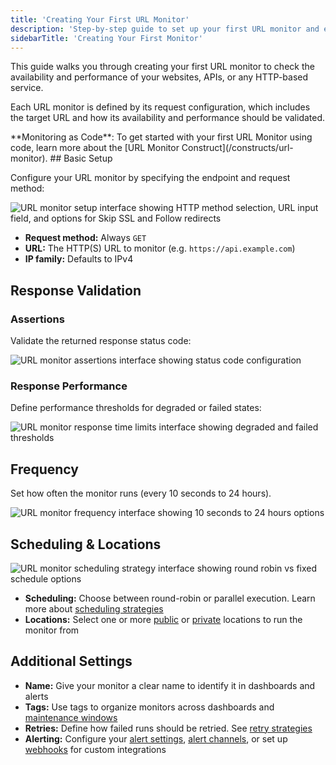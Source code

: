 ```yaml
---
title: 'Creating Your First URL Monitor'
description: 'Step-by-step guide to set up your first URL monitor and ensure your websites and APIs are always accessible.'
sidebarTitle: 'Creating Your First Monitor'
---
```


This guide walks you through creating your first URL monitor to check the availability and performance of your websites, APIs, or any HTTP-based service.

Each URL monitor is defined by its request configuration, which includes the target URL and how its availability and performance should be validated.

<Tip>
**Monitoring as Code**: To get started with your first URL Monitor using code, learn more about the [URL Monitor Construct](/constructs/url-monitor).
</Tip>
## Basic Setup

Configure your URL monitor by specifying the endpoint and request method:

<Frame>
  <img src="/images/url-monitor-entry.png" alt="URL monitor setup interface showing HTTP method selection, URL input field, and options for Skip SSL and Follow redirects" />
</Frame>

* **Request method:** Always `GET`
* **URL:** The HTTP(S) URL to monitor (e.g. `https://api.example.com`)
* **IP family:** Defaults to IPv4

## Response Validation

### Assertions
Validate the returned response status code:

<Frame>
  <img src="/images/url-monitor-assertions.png" alt="URL monitor assertions interface showing status code configuration" />
</Frame>

### Response Performance
Define performance thresholds for degraded or failed states:

<Frame>
  <img src="/images/url-monitor-response-times.png" alt="URL monitor response time limits interface showing degraded and failed thresholds" />
</Frame>

## Frequency

Set how often the monitor runs (every 10 seconds to 24 hours).

<Frame>
  <img src="/images/url-monitor-frequency.png" alt="URL monitor frequency interface showing 10 seconds to 24 hours options" />
</Frame>


## Scheduling & Locations

<Frame>
  <img src="/images/url-monitor-scheduling-strategy.png" alt="URL monitor scheduling strategy interface showing round robin vs fixed schedule options" />
</Frame>

* **Scheduling:** Choose between round-robin or parallel execution. Learn more about [scheduling strategies](/monitoring/global-locations#scheduling-strategies)
* **Locations:** Select one or more [public](/monitoring/global-locations/) or [private](/private-locations/) locations to run the monitor from

## Additional Settings

* **Name:** Give your monitor a clear name to identify it in dashboards and alerts
* **Tags:** Use tags to organize monitors across dashboards and [maintenance windows](/maintenance-windows/)
* **Retries:** Define how failed runs should be retried. See [retry strategies](/alerting-and-retries/retries/)
* **Alerting:** Configure your [alert settings](/alerting-and-retries/alert-settings/), [alert channels](/alerting-and-retries/alert-channels/), or set up [webhooks](/alerting-and-retries/webhooks/) for custom integrations










